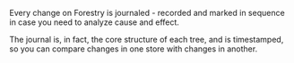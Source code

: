 Every change on Forestry is journaled - recorded and marked in sequence
in case you need to analyze cause and effect.

The journal is, in fact, the core structure of each tree,
and is timestamped, so you can compare changes in one store with changes in another.

